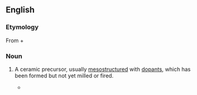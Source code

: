 ==English==

===Etymology===
From {{term|green||lang=en}} + {{term|body||lang=en}}

===Noun===
{{en-noun|greenbodies}}

# {{ceramics|nanotechnology}} A ceramic precursor, usually [[mesostructured]] with [[dopant]]s, which has been formed but not yet milled or fired.
#*{{quote-book
|year=2004
|author=James A. Schwarz, Cristian I. Contescu, Karol Putyera
|title=Dekker Encyclopedia of Nanoscience and Nanotechnology
|isbn=0824750489
|url=http://books.google.com/books?id=3PBv7pTesJQC
|page=1127
|passage=For metal dopants, the surfactant can be removed by calcining the '''greenbody''', resulting in an anchored metal silicate. }}